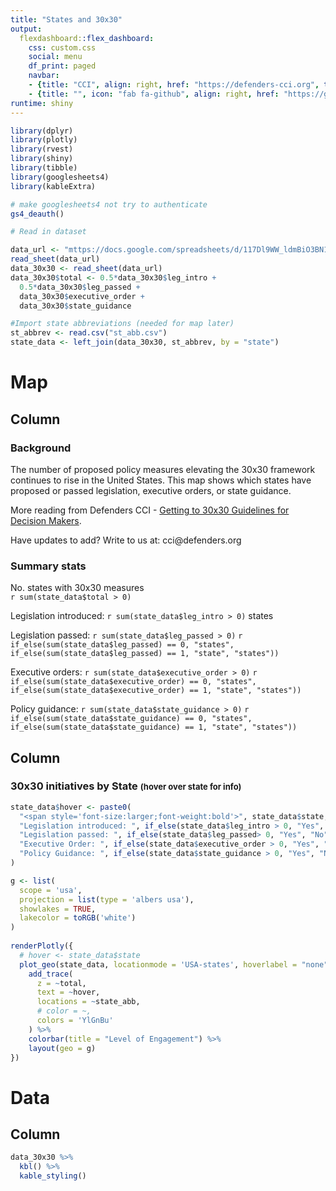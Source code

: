 ```yaml
---
title: "States and 30x30"
output:
  flexdashboard::flex_dashboard:
    css: custom.css
    social: menu
    df_print: paged
    navbar:
    - {title: "CCI", align: right, href: "https://defenders-cci.org", target: "_blank"}
    - {title: "", icon: "fab fa-github", align: right, href: "https://github.com/nbegay/states_30x30", target: "_blank"}
runtime: shiny
---
```


```r
library(dplyr)
library(plotly)
library(rvest)
library(shiny)
library(tibble)
library(googlesheets4)
library(kableExtra)

# make googlesheets4 not try to authenticate
gs4_deauth()

# Read in dataset

data_url <- "mttps://docs.google.com/spreadsheets/d/117Dl9WW_ldmBiO3BN1tDhhp4lQ0T2-h1x210rctQ2b4/edit#gid=0"
read_sheet(data_url)
data_30x30 <- read_sheet(data_url)
data_30x30$total <- 0.5*data_30x30$leg_intro + 
  0.5*data_30x30$leg_passed + 
  data_30x30$executive_order +
  data_30x30$state_guidance

#Import state abbreviations (needed for map later)
st_abbrev <- read.csv("st_abb.csv")
state_data <- left_join(data_30x30, st_abbrev, by = "state")

```

Map
=======================================================================

Column {data-width=220}
-----------------------------------------------------------------------

### Background

The number of proposed policy measures elevating the 30x30 framework continues to rise in the United States. This map shows which states have proposed or passed legislation, executive orders, or state guidance. 

More reading from Defenders CCI - [Getting to 30x30 Guidelines for Decision Makers](https://defenders.org/sites/default/files/2020-07/getting-to-30x30-guidelines-for-decision-makers.pdf). 

Have updates to add? Write to us at: cci@defenders.org

### Summary stats

<div class="orange-infobox"> No. states with 30x30 measures<br><span class="big-num">`r sum(state_data$total > 0)`</span></div>

Legislation introduced: <span class="small-big-num">`r sum(state_data$leg_intro > 0)` states</span>

Legislation passed: <span class="small-big-num">`r sum(state_data$leg_passed > 0)` `r if_else(sum(state_data$leg_passed) == 0, "states", if_else(sum(state_data$leg_passed) == 1, "state", "states"))`</span>

Executive orders: <span class="small-big-num">`r sum(state_data$executive_order > 0)` `r if_else(sum(state_data$executive_order) == 0, "states", if_else(sum(state_data$executive_order) == 1, "state", "states"))`</span>

Policy guidance: <span class="small-big-num">`r sum(state_data$state_guidance > 0)` `r if_else(sum(state_data$state_guidance) == 0, "states", if_else(sum(state_data$state_guidance) == 1, "state", "states"))`</span>




Column {data-width=800}
-----------------------------------------------------------------------

### 30x30 initiatives by State <span style="font-size:small">(hover over state for info)</span>

```r

state_data$hover <- paste0( 
  "<span style='font-size:larger;font-weight:bold'>", state_data$state, "</span><br>",
  "Legislation introduced: ", if_else(state_data$leg_intro > 0, "Yes", "No"), "<br>",
  "Legislation passed: ", if_else(state_data$leg_passed> 0, "Yes", "No"), "<br>",
  "Executive Order: ", if_else(state_data$executive_order > 0, "Yes", "No"), "<br>",
  "Policy Guidance: ", if_else(state_data$state_guidance > 0, "Yes", "No"), "<br>"
)

g <- list(
  scope = 'usa',
  projection = list(type = 'albers usa'),
  showlakes = TRUE,
  lakecolor = toRGB('white')
)
  
renderPlotly({
  # hover <- state_data$state
  plot_geo(state_data, locationmode = 'USA-states', hoverlabel = "none") %>%
    add_trace(
      z = ~total, 
      text = ~hover,
      locations = ~state_abb,
      # color = ~, 
      colors = 'YlGnBu'
    ) %>%
    colorbar(title = "Level of Engagement") %>%
    layout(geo = g)
})
```


Data
=======================================================================

Column {data-width=800}
-----------------------------------------------------------------------

```r
data_30x30 %>%
  kbl() %>%
  kable_styling()
```
